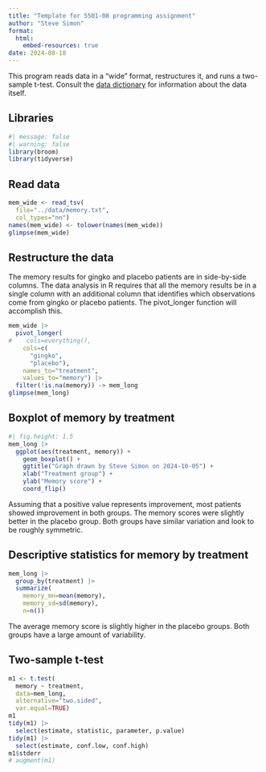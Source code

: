 ```yaml
---
title: "Template for 5501-08 programming assignment"
author: "Steve Simon"
format: 
  html:
    embed-resources: true
date: 2024-08-18
---
```


This program reads data in a "wide" format, restructures it, and runs a two-sample t-test. Consult the [data dictionary][dic] for information about the data itself.

[dic]: https://github.com/pmean/data/blob/main/files/gingko-memory.yaml

## Libraries

```r
#| message: false
#| warning: false
library(broom)
library(tidyverse)
```

## Read data

```r
mem_wide <- read_tsv(
  file="../data/memory.txt",
  col_types="nn")
names(mem_wide) <- tolower(names(mem_wide))
glimpse(mem_wide)
```

## Restructure the data

The memory results for gingko and placebo patients are in side-by-side columns. The data analysis in R requires that all the memory results be in a single column with an additional column that identifies which observations come from gingko or placebo patients. The pivot_longer function will accomplish this.

```r
mem_wide |>
  pivot_longer(
#    cols=everything(),
    cols=c(
      "gingko", 
      "placebo"),
    names_to="treatment", 
    values_to="memory") |>
  filter(!is.na(memory)) -> mem_long
glimpse(mem_long)
```

## Boxplot of memory by treatment

```r
#| fig.height: 1.5
mem_long |>
  ggplot(aes(treatment, memory)) +
    geom_boxplot() +
    ggtitle("Graph drawn by Steve Simon on 2024-10-05") +
    xlab("Treatment group") +
    ylab("Memory score") +
    coord_flip()
```

Assuming that a positive value represents improvement, most patients showed improvement in both groups. The memory scores were slightly better in the placebo group. Both groups have similar variation and look to be roughly symmetric.

## Descriptive statistics for memory by treatment

```r
mem_long |>
  group_by(treatment) |>
  summarize(
    memory_mn=mean(memory),
    memory_sd=sd(memory),
    n=n())
```

The average memory score is slightly higher in the placebo groups. Both groups have a large amount of variability.

## Two-sample t-test

```r
m1 <- t.test(
  memory ~ treatment, 
  data=mem_long,
  alternative="two.sided",
  var.equal=TRUE)
m1
tidy(m1) |>
  select(estimate, statistic, parameter, p.value)
tidy(m1) |>
  select(estimate, conf.low, conf.high)
m1$stderr
# augment(m1)
```